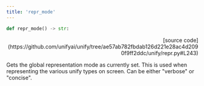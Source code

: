 ```yaml
---
title: 'repr_mode'
---
```


```python
def repr_mode() -> str:
```

<p align="right">[source code](https://github.com/unifyai/unify/tree/ae57ab782fbdab126d221e28ac4d2090f9ff2ddc/unify/repr.py#L243)</p>

Gets the global representation mode as currently set. This is used when representing
the various unify types on screen. Can be either "verbose" or "concise".